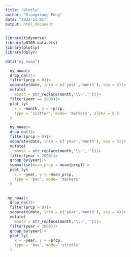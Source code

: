 ```yaml
---
title: "plotly"
author: "Xiangxiong Feng"
date: "2023-11-01"
output: html_document
---
```


```r
library(tidyverse)
library(p8105.datasets)
library(plotly)
library(dplyr)
```


```r
data("ny_noaa")
```

```r
  ny_noaa|>
  drop_na()|>
  filter(prcp > 0)|>
  separate(date, into = c('year','month'), sep = 4)|>
  mutate(
    month = str_replace(month,'\\-',''))|>
  filter(year == 2000)|>
  plot_ly(
    x = ~month, y = ~prcp,
    type = 'scatter', mode= 'markers', alpha = 0.5
  )
```


```r
  ny_noaa|>
  drop_na()|>
  filter(prcp > 0)|>
  separate(date, into = c('year','month'), sep = 4)|>
  mutate(
    month = str_replace(month,'\\-',''))|>
  filter(year < 2000)|>
  group_by(year)|>
  summarise(mean_prcp = mean(prcp))|>
  plot_ly(
    x = ~year, y = ~mean_prcp,
    type = 'bar', mode= 'markers'
  )
  

```





```r
 ny_noaa|>
  drop_na()|>
  filter(prcp > 0)|>
  separate(date, into = c('year','month'), sep = 4)|>
  mutate(
    month = str_replace(month,'\\-',''))|>
  filter(year < 2000)|>
  group_by(year)|>
  plot_ly(
    x = ~year, y = ~prcp,
    type = 'box', mode= 'viridis'
  )
```






